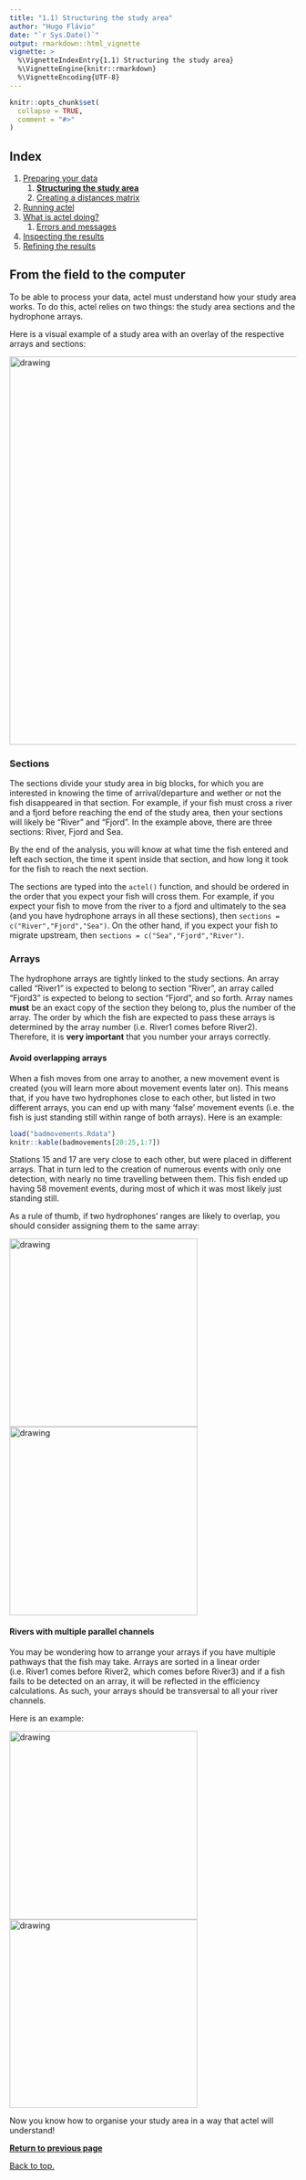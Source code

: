 ```yaml
---
title: "1.1) Structuring the study area"
author: "Hugo Flávio"
date: "`r Sys.Date()`"
output: rmarkdown::html_vignette
vignette: >
  %\VignetteIndexEntry{1.1) Structuring the study area}
  %\VignetteEngine{knitr::rmarkdown}
  %\VignetteEncoding{UTF-8}
---
```


```r
knitr::opts_chunk$set(
  collapse = TRUE,
  comment = "#>"
)
```

## Index

1. [Preparing your data](1.0.workspace_requirements.html)
    1. [**Structuring the study area**](1.1.study_area.html)
    1. [Creating a distances matrix](1.2.distances_matrix.html)
1. [Running actel](2.0.running_analysis.html)
1. [What is actel doing?](3.0.the_sorting_process.html)
    1. [Errors and messages](3.1.messages.html)
1. [Inspecting the results](4.inspecting_results.html)
1. [Refining the results](5.refining_results.html)

## From the field to the computer

To be able to process your data, actel must understand how your study area works. To do this, actel relies on two things: the study area sections and the hydrophone arrays.

Here is a visual example of a study area with an overlay of the respective arrays and sections:

<img src="study_area.png" alt="drawing" width="680"/>


### Sections

The sections divide your study area in big blocks, for which you are interested in knowing the time of arrival/departure and wether or not the fish disappeared in that section. For example, if your fish must cross a river and a fjord before reaching the end of the study area, then your sections will likely be "River" and "Fjord". In the example above, there are three sections: River, Fjord and Sea.

By the end of the analysis, you will know at what time the fish entered and left each section, the time it spent inside that section, and how long it took for the fish to reach the next section.

The sections are typed into the `actel()` function, and should be ordered in the order that you expect your fish will cross them. For example, if you expect your fish to move from the river to a fjord and ultimately to the sea (and you have hydrophone  arrays in all these sections), then `sections = c("River","Fjord","Sea")`. On the other hand, if you expect your fish to migrate upstream, then `sections = c("Sea","Fjord","River")`.

### Arrays

The hydrophone arrays are tightly linked to the study sections. An array called "River1" is expected to belong to section "River", an array called "Fjord3" is expected to belong to section "Fjord", and so forth. Array names **must** be an exact copy of the section they belong to, plus the number of the array. The order by which the fish are expected to pass these arrays is determined by the array number (i.e. River1 comes before River2). Therefore, it is **very important** that you number your arrays correctly.

#### Avoid overlapping arrays

When a fish moves from one array to another, a new movement event is created (you will learn more about movement events later on). This means that, if you have two hydrophones close to each other, but listed in two different arrays, you can end up with many 'false' movement events (i.e. the fish is just standing still within range of both arrays). Here is an example:

```r
load("badmovements.Rdata")
knitr::kable(badmovements[20:25,1:7])
```

Stations 15 and 17 are very close to each other, but were placed in different arrays. That in turn led to the creation of numerous events with only one detection, with nearly no time travelling between them. This fish ended up having 58 movement events, during most of which it was most likely just standing still.

As a rule of thumb, if two hydrophones' ranges are likely to overlap, you should consider assigning them to the same array:

<img src="arrays_good.svg" alt="drawing" width="330"/> <img src="arrays_bad.svg" alt="drawing" width="330"/>

#### Rivers with multiple parallel channels

You may be wondering how to arrange your arrays if you have multiple pathways that the fish may take. Arrays are sorted in a linear order (i.e. River1 comes before River2, which comes before River3) and if a fish fails to be detected on an array, it will be reflected in the efficiency calculations. As such, your arrays should be transversal to all your river channels. 

Here is an example:

<img src="parallel_channels_good.svg" alt="drawing" width="330"/> <img src="parallel_channels_bad.svg" alt="drawing" width="330"/>

Now you know how to organise your study area in a way that actel will understand!

**<a href="javascript:history.back()">Return to previous page</a>**

[Back to top.](#)